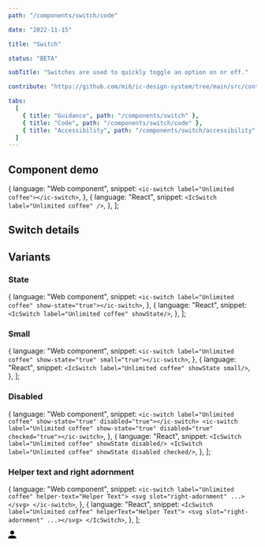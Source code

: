 ```yaml
---
path: "/components/switch/code"

date: "2022-11-15"

title: "Switch"

status: "BETA"

subTitle: "Switches are used to quickly toggle an option on or off."

contribute: "https://github.com/mi6/ic-design-system/tree/main/src/content/structured/components/switch"

tabs:
  [
    { title: "Guidance", path: "/components/switch" },
    { title: "Code", path: "/components/switch/code" },
    { title: "Accessibility", path: "/components/switch/accessibility" },
  ]
---
```



## Component demo

  {
    language: "Web component",
    snippet: `<ic-switch label="Unlimited coffee"></ic-switch>`,
  },
  {
    language: "React",
    snippet: `<IcSwitch label="Unlimited coffee" />`,
  },
];

<ComponentPreview snippets={snippetsDefault}>
  <IcSwitch label="Unlimited coffee" />
</ComponentPreview>

## Switch details

<ComponentDetails component="ic-switch" />

## Variants

### State

  {
    language: "Web component",
    snippet: `<ic-switch label="Unlimited coffee" show-state="true"></ic-switch>`,
  },
  {
    language: "React",
    snippet: `<IcSwitch label="Unlimited coffee" showState/>`,
  },
];

<ComponentPreview snippets={snippetsState}>
  <IcSwitch label="Unlimited coffee" showState />
</ComponentPreview>

### Small

  {
    language: "Web component",
    snippet: `<ic-switch label="Unlimited coffee" show-state="true" small="true"></ic-switch>`,
  },
  {
    language: "React",
    snippet: `<IcSwitch label="Unlimited coffee" showState small/>`,
  },
];

<ComponentPreview snippets={snippetsSmall}>
  <IcSwitch label="Unlimited coffee" showState small />
</ComponentPreview>

### Disabled

  {
    language: "Web component",
    snippet: `<ic-switch label="Unlimited coffee" show-state="true" disabled="true"></ic-switch>
<ic-switch label="Unlimited coffee" show-state="true" disabled="true" checked="true"></ic-switch>`,
  },
  {
    language: "React",
    snippet: `<IcSwitch label="Unlimited coffee" showState disabled/>
<IcSwitch label="Unlimited coffee" showState disabled checked/>`,
  },
];

<ComponentPreview snippets={snippetsDisabled}>
  <div style={{ display: "flex", flexDirection: "column", gap: "8px" }}>
    <IcSwitch label="Unlimited coffee" showState disabled />
    <IcSwitch label="Unlimited coffee" showState disabled checked />
  </div>
</ComponentPreview>

### Helper text and right adornment

  {
    language: "Web component",
    snippet: `<ic-switch label="Unlimited coffee" helper-text="Helper Text">
  <svg slot="right-adornment" ...></svg>
</ic-switch>`,
  },
  {
    language: "React",
    snippet: `<IcSwitch label="Unlimited coffee" helperText="Helper Text">
  <svg slot="right-adornment" ...></svg>
</IcSwitch>`,
  },
];

<ComponentPreview snippets={snippetsHelperAndAdornment}>
  <IcSwitch label="Unlimited coffee" helperText="Helper Text">
    <svg
      slot="right-adornment"
      width="16"
      height="16"
      viewBox="0 0 16 16"
      fill="none"
      xmlns="http://www.w3.org/2000/svg"
    >
      <path
        d="M8 8C10.21 8 12 6.21 12 4C12 1.79 10.21 0 8 0C5.79 0 4 1.79 4 4C4 6.21 5.79 8 8 8ZM8 10C5.33 10 0 11.34 0 14V16H16V14C16 11.34 10.67 10 8 10Z"
        fill="black"
      />
    </svg>
  </IcSwitch>
</ComponentPreview>
